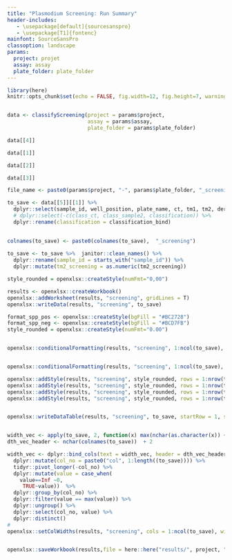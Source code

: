 ```yaml
---
title: "Plasmodium Screening: Run Summary"
header-includes:
   - \usepackage[default]{sourcesanspro}
   - \usepackage[T1]{fontenc}
mainfont: SourceSansPro
classoption: landscape
params:
  project: projet
  assay: assay
  plate_folder: plate_folder
---
```


```r
library(here)
knitr::opts_chunk$set(echo = FALSE, fig.width=12, fig.height=7, warning = F)


data <- classifyScreening(project = params$project,
                          assay = params$assay, 
                          plate_folder = params$plate_folder)
```

\newpage

```r
data[[4]]
```

```r
data[[1]]
```

```r
data[[2]]
```

```r
data[[3]]
```

\newpage

```r
file_name <- paste0(params$project, "-", params$plate_folder, "_screening_results.xlsx")

to_save <- data[[5]][[1]] %>% 
  dplyr::select(sample_id, well_position, plate_name, ct, tm1, tm2, derivative_max, classification_bind) %>% 
  # dplyr::select(-c(class_ct, class_sample2, classification)) %>% 
  dplyr::rename(classification = classification_bind)
	

colnames(to_save) <- paste0(colnames(to_save),  "_screening")
  
to_save <- to_save %>%  janitor::clean_names() %>% 
  dplyr::rename(sample_id = starts_with("sample_id")) %>% 
  dplyr::mutate(tm2_screening = as.numeric(tm2_screening))

style_rounded = openxlsx::createStyle(numFmt="0,00")

results <- openxlsx::createWorkbook()
openxlsx::addWorksheet(results, "screening", gridLines = T)
openxlsx::writeData(results, "screening", to_save)

format_spp_pos <- openxlsx::createStyle(bgFill = "#BC2728")
format_spp_neg <- openxlsx::createStyle(bgFill = "#BCD7FB")
style_rounded = openxlsx::createStyle(numFmt="0.00")


openxlsx::conditionalFormatting(results, "screening", 1:ncol(to_save), rule = "positive", style = format_spp_pos, type = "contains", rows = 1:nrow(to_save)+1)


openxlsx::conditionalFormatting(results, "screening", 1:ncol(to_save), rule = "negative", style = format_spp_neg, type = "contains", rows = 1:nrow(to_save)+1)

openxlsx::addStyle(results, "screening", style_rounded, rows = 1:nrow(to_save)+1, cols = 4)
openxlsx::addStyle(results, "screening", style_rounded, rows = 1:nrow(to_save)+1, cols = 5)
openxlsx::addStyle(results, "screening", style_rounded, rows = 1:nrow(to_save)+1, cols = 6)
openxlsx::addStyle(results, "screening", style_rounded, rows = 1:nrow(to_save)+1, cols = 7)


openxlsx::writeDataTable(results, "screening", to_save, startRow = 1, startCol = 1, tableStyle = "TableStyleLight9")


width_vec <- apply(to_save, 2, function(x) max(nchar(as.character(x)) + 2, na.rm = TRUE))
dth_vec_header <- nchar(colnames(to_save))  + 2

width_vec <- dplyr::bind_cols(text = width_vec, header = dth_vec_header) %>% 
  dplyr::mutate(col_no = paste0("col", 1:length((to_save)))) %>%
  tidyr::pivot_longer(-col_no) %>% 
  dplyr::mutate(value = case_when(
    value==Inf ~0, 
     TRUE~value))  %>% 
  dplyr::group_by(col_no) %>%  
  dplyr::filter(value == max(value)) %>% 
  dplyr::ungroup() %>% 
  dplyr::select(col_no, value) %>% 
  dplyr::distinct()
#          
openxlsx::setColWidths(results, "screening", cols = 1:ncol(to_save), widths = width_vec$value)


openxlsx::saveWorkbook(results,file = here::here("results/", project, "/", assay, "/spreadsheet/",file_name), overwrite = T )
```

